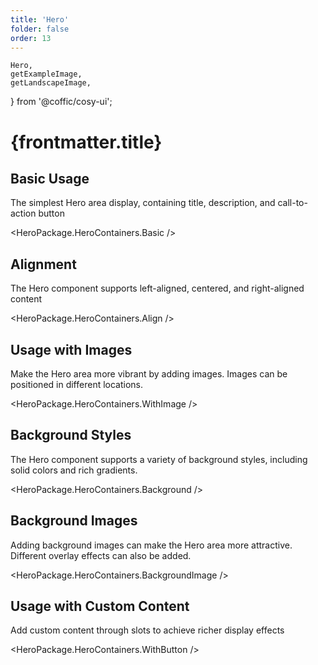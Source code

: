 ```yaml
---
title: 'Hero'
folder: false
order: 13
---
```


    Hero,
    getExampleImage,
    getLandscapeImage,
} from '@coffic/cosy-ui';

# {frontmatter.title}

## Basic Usage

The simplest Hero area display, containing title, description, and call-to-action button

<HeroPackage.HeroContainers.Basic />

## Alignment

The Hero component supports left-aligned, centered, and right-aligned content

<HeroPackage.HeroContainers.Align />

## Usage with Images

Make the Hero area more vibrant by adding images. Images can be positioned in different locations.

<HeroPackage.HeroContainers.WithImage />

## Background Styles

The Hero component supports a variety of background styles, including solid colors and rich gradients.

<HeroPackage.HeroContainers.Background />

## Background Images

Adding background images can make the Hero area more attractive. Different overlay effects can also be added.

<HeroPackage.HeroContainers.BackgroundImage />

## Usage with Custom Content

Add custom content through slots to achieve richer display effects

<HeroPackage.HeroContainers.WithButton />
